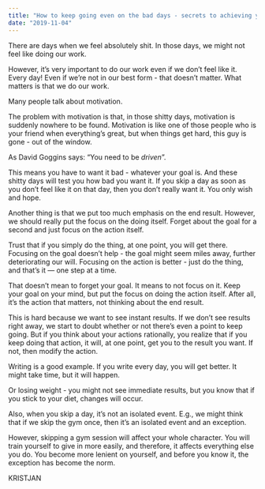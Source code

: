 ```yaml
---
title: "How to keep going even on the bad days - secrets to achieving your goals"
date: "2019-11-04"
---
```


There are days when we feel absolutely shit. In those days, we might not feel like doing our work.

However, it’s very important to do our work even if we don’t feel like it. Every day! Even if we’re not in our best form - that doesn’t matter. What matters is that we do our work.

Many people talk about motivation.

The problem with motivation is that, in those shitty days, motivation is suddenly nowhere to be found. Motivation is like one of those people who is your friend when everything’s great, but when things get hard, this guy is gone - out of the window.

As David Goggins says: “You need to be _driven_”.

This means you have to want it bad - whatever your goal is. And these shitty days will test you how bad you want it. If you skip a day as soon as you don’t feel like it on that day, then you don’t really want it. You only wish and hope.

Another thing is that we put too much emphasis on the end result. However, we should really put the focus on the doing itself. Forget about the goal for a second and just focus on the action itself.

Trust that if you simply do the thing, at one point, you will get there. Focusing on the goal doesn’t help - the goal might seem miles away, further deteriorating our will. Focusing on the action is better - just do the thing, and that’s it — one step at a time.

That doesn’t mean to forget your goal. It means to not focus on it. Keep your goal on your mind, but put the focus on doing the action itself. After all, it’s the action that matters, not thinking about the end result.

This is hard because we want to see instant results. If we don’t see results right away, we start to doubt whether or not there’s even a point to keep going. But if you think about your actions rationally, you realize that if you keep doing that action, it will, at one point, get you to the result you want. If not, then modify the action.

Writing is a good example. If you write every day, you will get better. It might take time, but it will happen.

Or losing weight - you might not see immediate results, but you know that if you stick to your diet, changes will occur.

Also, when you skip a day, it’s not an isolated event. E.g., we might think that if we skip the gym once, then it’s an isolated event and an exception.

However, skipping a gym session will affect your whole character. You will train yourself to give in more easily, and therefore, it affects everything else you do. You become more lenient on yourself, and before you know it, the exception has become the norm.

KRISTJAN
